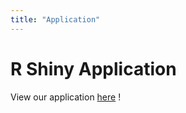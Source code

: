 ```yaml
---
title: "Application"
---
```


# R Shiny Application

View our application [here](https://chlin.shinyapps.io/HealthHeroesApp/) !
